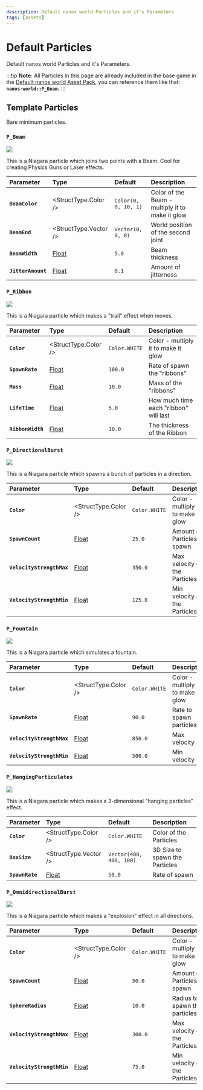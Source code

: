 ```yaml
---
description: Default nanos world Particles and it's Parameters
tags: [assets]
---
```


# Default Particles

Default nanos world Particles and it's Parameters.


:::tip
**Note**: All Particles in this page are already included in the base game in the [Default nanos world Asset Pack](/docs/assets-modding/default-asset-pack/default-asset-pack), you can reference them like that: **`nanos-world::P_Beam`.**
:::

## Template Particles

Bare minimum particles.

### `P_Beam`

![](/img/docs/default-particles-beam.jpg)

This is a Niagara particle which joins two points with a Beam. Cool for creating Physics Guns or Laser effects.

| Parameter | Type | Default | Description |
| :--- | :--- | :--- | :--- |
| **`BeamColor`** | <StructType.Color /> | `Color(0, 0, 10, 1)` | Color of the Beam - multiply it to make it glow |
| **`BeamEnd`** | <StructType.Vector /> | `Vector(0, 0, 0)` | World position of the second joint |
| **`BeamWidth`** | [Float](/docs/scripting-reference/classes/particle#setparameterfloat) | `5.0` | Beam thickness |
| **`JitterAmount`** | [Float](/docs/scripting-reference/classes/particle#setparameterfloat) | `0.1` | Amount of jitterness |

### `P_Ribbon`

![](/img/docs/default-particles-ribbon.jpg)

This is a Niagara particle which makes a "trail" effect when moves.

| Parameter | Type | Default | Description |
| :--- | :--- | :--- | :--- |
| **`Color`** | <StructType.Color /> | `Color.WHITE` | Color - multiply it to make it glow |
| **`SpawnRate`** | [Float](/docs/scripting-reference/classes/particle#setparameterfloat) | `100.0` | Rate of spawn the "ribbons" |
| **`Mass`** | [Float](/docs/scripting-reference/classes/particle#setparameterfloat) | `10.0` | Mass of the "ribbons" |
| **`LifeTime`** | [Float](/docs/scripting-reference/classes/particle#setparameterfloat) | `5.0` | How much time each "ribbon" will last |
| **`RibbonWidth`** | [Float](/docs/scripting-reference/classes/particle#setparameterfloat) | `10.0` | The thickness of the Ribbon |

### `P_DirectionalBurst`

![](/img/docs/default-particles-directional-burst.jpg)

This is a Niagara particle which spawns a bunch of particles in a direction.

| Parameter | Type | Default | Description |
| :--- | :--- | :--- | :--- |
| **`Color`** | <StructType.Color /> | `Color.WHITE` | Color - multiply it to make it glow |
| **`SpawnCount`** | [Float](/docs/scripting-reference/classes/particle#setparameterfloat) | `25.0` | Amount of Particles to spawn |
| **`VelocityStrengthMax`** | [Float](/docs/scripting-reference/classes/particle#setparameterfloat) | `350.0` | Max velocity of the Particles |
| **`VelocityStrengthMin`** | [Float](/docs/scripting-reference/classes/particle#setparameterfloat) | `125.0` | Min velocity of the Particles |

### `P_Fountain`

![](/img/docs/default-particles-fountain.jpg)

This is a Niagara particle which simulates a fountain.

| Parameter | Type | Default | Description |
| :--- | :--- | :--- | :--- |
| **`Color`** | <StructType.Color /> | `Color.WHITE` | Color - multiply it to make it glow |
| **`SpawnRate`** | [Float](/docs/scripting-reference/classes/particle#setparameterfloat) | `90.0` | Rate to spawn particles |
| **`VelocityStrengthMax`** | [Float](/docs/scripting-reference/classes/particle#setparameterfloat) | `850.0` | Max velocity |
| **`VelocityStrengthMin`** | [Float](/docs/scripting-reference/classes/particle#setparameterfloat) | `500.0` | Min velocity |

### `P_HangingParticulates`

![](/img/docs/default-particles-hanging.jpg)

This is a Niagara particle which makes a 3-dimensional "hanging particles" effect.

| Parameter | Type | Default | Description |
| :--- | :--- | :--- | :--- |
| **`Color`** | <StructType.Color /> | `Color.WHITE` | Color of the Particles |
| **`BoxSize`** | <StructType.Vector /> | `Vector(400, 400, 100)` | 3D Size to spawn the Particles |
| **`SpawnRate`** | [Float](/docs/scripting-reference/classes/particle#setparameterfloat) | `50.0` | Rate of spawn |

### `P_OmnidirectionalBurst`

![](/img/docs/default-particles-omnidirectional-burst.jpg)

This is a Niagara particle which makes a "explosion" effect in all directions.

| Parameter | Type | Default | Description |
| :--- | :--- | :--- | :--- |
| **`Color`** | <StructType.Color /> | `Color.WHITE` | Color - multiply it to make it glow |
| **`SpawnCount`** | [Float](/docs/scripting-reference/classes/particle#setparameterfloat) | `50.0` | Amount of Particles to spawn |
| **`SphereRadius`** | [Float](/docs/scripting-reference/classes/particle#setparameterfloat) | `10.0` | Radius to spawn the particles |
| **`VelocityStrengthMax`** | [Float](/docs/scripting-reference/classes/particle#setparameterfloat) | `300.0` | Max velocity of the Particles |
| **`VelocityStrengthMin`** | [Float](/docs/scripting-reference/classes/particle#setparameterfloat) | `75.0` | Min velocity of the Particles |

